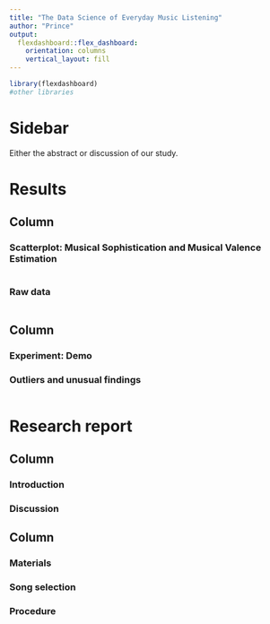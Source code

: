 ```yaml
---
title: "The Data Science of Everyday Music Listening"
author: "Prince"
output: 
  flexdashboard::flex_dashboard:
    orientation: columns
    vertical_layout: fill
---
```


```r
library(flexdashboard)
#other libraries
```

Sidebar {.sidebar}
===

Either the abstract or discussion of our study.

Results
===

Column {data-width=1}
---

### Scatterplot: Musical Sophistication and Musical Valence Estimation {data-height=800}

```r

```

### Raw data

```r

```

Column {data-width=1}
---

### Experiment: Demo



### Outliers and unusual findings {data-height=800}

```r

```

Research report
===

Column {data-width=585}
---

### Introduction

### Discussion 

Column {.tabset}
---

### Materials

### Song selection

### Procedure

